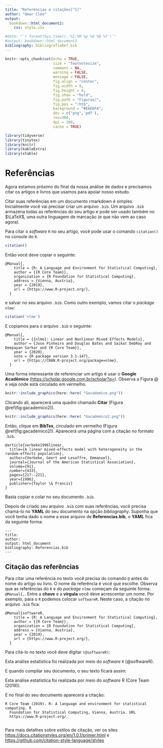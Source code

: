 ```yaml
---
title: "Referências e citações[^1]"
author: "Omar Cléo"
output: 
  bookdown::html_document2:
    css: style.css  

#date: "`r format(Sys.time(),'%I:%M %p %d %B %Y')`"
#output: bookdown::html_document2
bibliography: bibliografiaRef.bib
---
```


```r
knitr::opts_chunk$set(echo = TRUE, 
                      size = "footnotesize",
                      comment = NA,
                      warning = FALSE,
                      message = FALSE,
                      fig.align = "center",
                      fig.width = 8, 
                      fig.height = 4, 
                      fig.show = "hold",
                      fig.path = "Figuras/",
                      fig.pos = "!htb",
                      background = "#E6E6FA",
                      dev = c("png",'pdf'),
                      res=300,
                      dpi = 300,
                      cache = TRUE)


```


```r
library(tidyverse)
library(tinytex)
library(knitr)
library(kableExtra)
library(xtable)
```


[^1]: Este artigo é um resumo sobre __referências em RMarkdown__ . Caso encontre erros, queira fazer comentários, ou troca uma ideia sobre o artigo, por favor, me escreva: omarcnpereiraead@gmail.com
 
# Referências

Agora estamos próximo do final da nossa análise de dados e precisamos citar os artigos e livros que usamos para apoiar nosso estudo.

Citar suas referências em um documento rmarkdown é simples. Inicialmente você vai precisar criar um arquivo `.bib`. Um arquivo `.bib` armazena todas as referências do seu artigo e pode ser usado também no $\LaTeX$, uma outra linguagem de marcação (e que não vem ao caso agora). 

Para citar o _software_ `R` no seu artigo, você pode usar o comando `citation()` no console do `R`.

```r
citation()
```



Então você deve copiar o seguinte:

```
@Manual{,
    title = {R: A Language and Environment for Statistical Computing},
    author = {{R Core Team}},
    organization = {R Foundation for Statistical Computing},
    address = {Vienna, Austria},
    year = {2019},
    url = {https://www.R-project.org/},
  }
```

e salvar no seu arquivo `.bib`. Como outro exemplo, vamos citar o _package_ `nlme`:

```r
citation('nlme')
```

E copiamos para o arquivo `.bib` o seguinte:

```
@Manual{,
    title = {{nlme}: Linear and Nonlinear Mixed Effects Models},
    author = {Jose Pinheiro and Douglas Bates and Saikat DebRoy and Deepayan Sarkar and {R Core Team}},
    year = {2020},
    note = {R package version 3.1-147},
    url = {https://CRAN.R-project.org/package=nlme},
  }
```

Uma forma interessante de referenciar um artigo é usar o __Google Acadêmico__ (<https://scholar.google.com.br/scholar?q=>). Observa a Figura @\ref{fig:gacademico1} e veja onde está circulado em vermelho. 


```r
knitr::include_graphics(here::here( "Gacademico.png"))
```

Clicando ali, aparecerá uma quadro chamado __Citar__ (Figura \@ref(fig:gacademico2)).


```r
knitr::include_graphics(here::here( "Gacademico2.png"))
```

Então, clique em __BibTex__, circulado em vermelho (Figura \@ref(fig:gacademico2)). Aparecerá uma página com a citação no formato `.bib`. 

```
@article{verbeke1996linear,
  title={A linear mixed-effects model with heterogeneity in the random-effects population},
  author={Verbeke, Geert and Lesaffre, Emmanuel},
  journal={Journal of the American Statistical Association},
  volume={91},
  number={433},
  pages={217--221},
  year={1996},
  publisher={Taylor \& Francis}
}
```

Basta copiar e colar no seu documento `.bib`.

Depois de criado seu arquivo `.bib` com suas referências, você precisa chamá-lo no __YAML__ do seu documento na opção _bibliography_. Suponha que você tenha dado o nome a esse arquivo de __Referencias.bib__, o __YAML__ fica da seguinte forma:


```
---
title: 
author:
output: html_document
bibliography: Referencias.bib
---
```
## Citação das referências

Para citar uma referência no texto você precisa do comando `@` antes do nome do artigo ou livro. O nome da referência é você que escolhe. Observa que as referências do `R` e do _package_ `nlme` começam da seguinte forma: `@Manual{,`. Entre a __chave__ e a __vírgula__ você deve acrescentar um nome. Por exemplo, para o `R` podemos colocar `softwareR`. Neste caso, a citação no arquivo `.bib` fica:


```
@Manual{softwareR,
    title = {R: A Language and Environment for Statistical Computing},
    author = {{R Core Team}},
    organization = {R Foundation for Statistical Computing},
    address = {Vienna, Austria},
    year = {2019},
    url = {https://www.R-project.org/},
  }
```
Para citá-lo no texto você deve digitar `(@softwareR)`:

Esta análise estatística foi realizada por meio do _software_ `R` (@softwareR). 

E quando compilar seu documento, o seu texto ficarà assim:

Esta análise estatística foi realizada por meio do _software_ R (Core Team (2019)).

E no final do seu documento aparecerá a citação:


```
R Core Team (2019). R: A language and environment for statistical computing. R
  Foundation for Statistical Computing, Vienna, Austria. URL
  https://www.R-project.org/.
  

```


Para mais detalhes sobre estilos de citação, ver os sites <https://docs.citationstyles.org/en/1.0.1/primer.html> e <https://github.com/citation-style-language/styles>



    
    







